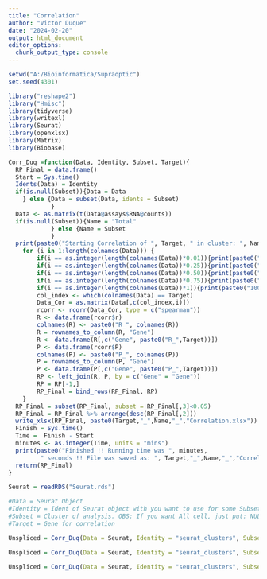 ---
title: "Correlation"
author: "Victor Duque"
date: "2024-02-20"
output: html_document
editor_options: 
  chunk_output_type: console
---

```{r}
setwd("A:/Bioinformatica/Supraoptic")
set.seed(4301)

library("reshape2")
library("Hmisc")
library(tidyverse)
library(writexl)
library(Seurat)
library(openxlsx)
library(Matrix)
library(Biobase)

```

```{r Function}
Corr_Duq =function(Data, Identity, Subset, Target){
  RP_Final = data.frame()
  Start = Sys.time()
  Idents(Data) = Identity
  if(is.null(Subset)){Data = Data
    } else {Data = subset(Data, idents = Subset)
            }
  Data <- as.matrix(t(Data@assays$RNA@counts))
  if(is.null(Subset)){Name = "Total"
            } else {Name = Subset
            }
  print(paste0("Starting Correlation of ", Target, " in cluster: ", Name))
    for (i in 1:length(colnames(Data))) {
        if(i == as.integer(length(colnames(Data))*0.01)){print(paste0("1%"))} 
        if(i == as.integer(length(colnames(Data))*0.25)){print(paste0("25%"))} 
        if(i == as.integer(length(colnames(Data))*0.50)){print(paste0("50%"))}
        if(i == as.integer(length(colnames(Data))*0.75)){print(paste0("75%"))}
        if(i == as.integer(length(colnames(Data))*1)){print(paste0("100%"))}
        col_index <- which(colnames(Data) == Target)
        Data_Cor = as.matrix(Data[,c(col_index,i)])
        rcorr <- rcorr(Data_Cor, type = c("spearman"))
        R <- data.frame(rcorr$r)
        colnames(R) <- paste0("R_", colnames(R))
        R = rownames_to_column(R, "Gene")
        R <- data.frame(R[,c("Gene", paste0("R_",Target))])
        P <- data.frame(rcorr$P)
        colnames(P) <- paste0("P_", colnames(P))
        P = rownames_to_column(P, "Gene")
        P <- data.frame(P[,c("Gene", paste0("P_",Target))])
        RP <- left_join(R, P, by = c("Gene" = "Gene"))
        RP = RP[-1,]
        RP_Final = bind_rows(RP_Final, RP)
    }
  RP_Final = subset(RP_Final, subset = RP_Final[,3]<0.05)
  RP_Final = RP_Final %>% arrange(desc(RP_Final[,2]))
  write_xlsx(RP_Final, paste0(Target,"_",Name,"_","Correlation.xlsx"))
  Finish = Sys.time()
  Time =  Finish - Start
  minutes <- as.integer(Time, units = "mins")
  print(paste0("Finished !! Running time was ", minutes,
         " seconds !! File was saved as: ", Target,"_",Name,"_","Correlation.xlsx !!"))
  return(RP_Final)
}
```

```{r}
Seurat = readRDS("Seurat.rds")

#Data = Seurat Object
#Identity = Ident of Seurat object with you want to use for some Subset
#Subset = Cluster of analysis. OBS: If you want All cell, just put: NULL
#Target = Gene for correlation

Unspliced = Corr_Duq(Data = Seurat, Identity = "seurat_clusters", Subset = NULL, Target = "Avp")

Unspliced = Corr_Duq(Data = Seurat, Identity = "seurat_clusters", Subset = "1", Target = "Avp")

Unspliced = Corr_Duq(Data = Seurat, Identity = "seurat_clusters", Subset = "2", Target = "Avp")
```

